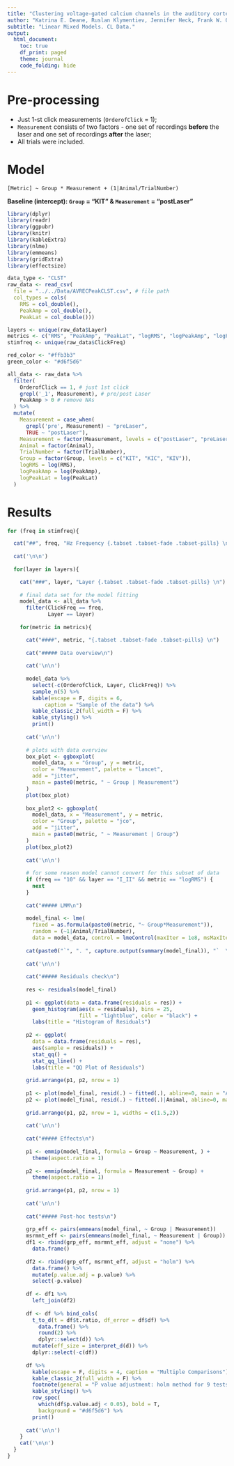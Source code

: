 ```yaml
---
title: "Clustering voltage-gated calcium channels in the auditory cortex suppresses impulse response"
author: "Katrina E. Deane, Ruslan Klymentiev, Jennifer Heck, Frank W. Ohl, Martin Heine, Max F. K. Happel"
subtitle: "Linear Mixed Models. CL Data."
output:
  html_document:
    toc: true
    df_print: paged
    theme: journal
    code_folding: hide
---
```


# Pre-processing

* Just 1-st click measurements (`OrderofClick` = 1);
* `Measurement` consists of two factors - one set of recordings **before** the laser and one set of recordings **after** the laser;
* All trials were included.

# Model

`[Metric] ~ Group * Measurement + (1|Animal/TrialNumber)`

**Baseline (intercept): `Group` = "KIT" & `Measurement` = "postLaser"**


```r
library(dplyr)
library(readr)
library(ggpubr)
library(knitr)
library(kableExtra)
library(nlme)
library(emmeans)
library(gridExtra)
library(effectsize)
```


```r
data_type <- "CLST"
raw_data <- read_csv(
  file = "../../Data/AVRECPeakCLST.csv", # file path
  col_types = cols(
    RMS = col_double(),
    PeakAmp = col_double(),
    PeakLat = col_double()))

layers <- unique(raw_data$Layer)
metrics <- c("RMS", "PeakAmp", "PeakLat", "logRMS", "logPeakAmp", "logPeakLat")
stimfreq <- unique(raw_data$ClickFreq)

red_color <- "#ffb3b3"
green_color <- "#d6f5d6"
```


```r
all_data <- raw_data %>% 
  filter(
    OrderofClick == 1, # just 1st click
    grepl('_1', Measurement), # pre/post Laser
    PeakAmp > 0 # remove NAs
  ) %>% 
  mutate(
    Measurement = case_when(
      grepl('pre', Measurement) ~ "preLaser",
      TRUE ~ "postLaser"),
    Measurement = factor(Measurement, levels = c("postLaser", "preLaser")),
    Animal = factor(Animal),
    TrialNumber = factor(TrialNumber),
    Group = factor(Group, levels = c("KIT", "KIC", "KIV")),
    logRMS = log(RMS),
    logPeakAmp = log(PeakAmp),
    logPeakLat = log(PeakLat)
  )
```


# Results {.tabset .tabset-fade .tabset-pills}

```r
for (freq in stimfreq){

  cat("##", freq, "Hz Frequency {.tabset .tabset-fade .tabset-pills} \n")
  
  cat('\n\n')
  
  for(layer in layers){

    cat("###", layer, "Layer {.tabset .tabset-fade .tabset-pills} \n")
    
    # final data set for the model fitting
    model_data <- all_data %>% 
      filter(ClickFreq == freq,
             Layer == layer)
    
    for(metric in metrics){

      cat("####", metric, "{.tabset .tabset-fade .tabset-pills} \n")
      
      cat("##### Data overview\n")
      
      cat('\n\n')
      
      model_data %>% 
        select(-c(OrderofClick, Layer, ClickFreq)) %>% 
        sample_n(5) %>% 
        kable(escape = F, digits = 6,
            caption = "Sample of the data") %>%
        kable_classic_2(full_width = F) %>% 
        kable_styling() %>% 
        print()
      
      cat('\n\n')
      
      # plots with data overview
      box_plot <- ggboxplot(
        model_data, x = "Group", y = metric,
        color = "Measurement", palette = "lancet", 
        add = "jitter",
        main = paste0(metric, " ~ Group | Measurement")
      )
      plot(box_plot)
      
      box_plot2 <- ggboxplot(
        model_data, x = "Measurement", y = metric,
        color = "Group", palette = "jco", 
        add = "jitter",
        main = paste0(metric, " ~ Measurement | Group")
      )
      plot(box_plot2)
      
      cat('\n\n')
      
      # for some reason model cannot convert for this subset of data
      if (freq == "10" && layer == "I_II" && metric == "logRMS") {
        next
      }
      
      cat("##### LMM\n")
      
      model_final <- lme(
        fixed = as.formula(paste0(metric, "~ Group*Measurement")),
        random = (~1|Animal/TrialNumber),
        data = model_data, control = lmeControl(maxIter = 1e8, msMaxIter = 1e8))
      
      cat(paste0("`", ". ", capture.output(summary(model_final)), "`  \n"))
      
      cat('\n\n')
      
      cat("##### Residuals check\n")
      
      res <- residuals(model_final)
      
      p1 <- ggplot(data = data.frame(residuals = res)) +
        geom_histogram(aes(x = residuals), bins = 25,
                       fill = "lightblue", color = "black") +
        labs(title = "Histogram of Residuals")
      
      p2 <- ggplot(
        data = data.frame(residuals = res),
        aes(sample = residuals)) +
        stat_qq() +
        stat_qq_line() +
        labs(title = "QQ Plot of Residuals")
      
      grid.arrange(p1, p2, nrow = 1)
      
      p1 <- plot(model_final, resid(.) ~ fitted(.), abline=0, main = "All Data")
      p2 <- plot(model_final, resid(.) ~ fitted(.)|Animal, abline=0, main = "By Animal")
      
      grid.arrange(p1, p2, nrow = 1, widths = c(1.5,2))
      
      cat('\n\n')
      
      cat("##### Effects\n")
      
      p1 <- emmip(model_final, formula = Group ~ Measurement, ) +
        theme(aspect.ratio = 1)
      
      p2 <- emmip(model_final, formula = Measurement ~ Group) +
        theme(aspect.ratio = 1)
      
      grid.arrange(p1, p2, nrow = 1)
      
      cat('\n\n')
      
      cat("##### Post-hoc tests\n")
      
      grp_eff <- pairs(emmeans(model_final, ~ Group | Measurement))
      msrmnt_eff <- pairs(emmeans(model_final, ~ Measurement | Group))
      df1 <- rbind(grp_eff, msrmnt_eff, adjust = "none") %>% 
        data.frame()
      
      df2 <- rbind(grp_eff, msrmnt_eff, adjust = "holm") %>% 
        data.frame() %>% 
        mutate(p.value.adj = p.value) %>% 
        select(-p.value)
      
      df <- df1 %>% 
        left_join(df2)
      
      df <- df %>% bind_cols(
        t_to_d(t = df$t.ratio, df_error = df$df) %>%
          data.frame() %>%
          round(2) %>%
          dplyr::select(d)) %>%
        mutate(eff_size = interpret_d(d)) %>%
        dplyr::select(-c(df))
      
      df %>%
        kable(escape = F, digits = 4, caption = "Multiple Comparisons") %>%
        kable_classic_2(full_width = F) %>%
        footnote(general = "P value adjustment: holm method for 9 tests") %>%
        kable_styling() %>%
        row_spec(
          which(df$p.value.adj < 0.05), bold = T,
          background = "#d6f5d6") %>% 
        print()
      
      cat('\n\n')
    }
    cat('\n\n')
  }
}
```

